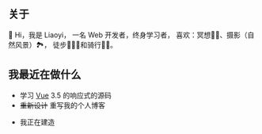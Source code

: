 
<VanillaMdx title="About" toc={toc}>


## 关于
👋 Hi，我是 Liaoyi， 一名 Web 开发者，终身学习者， 喜欢：冥想🧘‍♀️、摄影（自然风景）🏞️， 徒步🚶🏻‍♂️和骑行🚴🏻。


## 我最近在做什么

- 学习 [Vue](https://vueuse.org/) 3.5 的响应式的源码
- ~~重新设计~~ 重写我的个人博客
- <p style={{ position: 'relative'}}>我正在建造 <RedactedText /></p>

</VanillaMdx>
